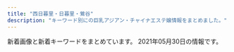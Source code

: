```yaml
---
title: "西日暮里・日暮里・鶯谷"
description: "キーワード別にの巨乳アジアン・チャイナエステ嬢情報をまとめました。"
---
```


新着画像と新着キーワードをまとめています。
2021年05月30日の情報です。

<DmmAffiliateIns />
<KeywordTable
  shops={
    [
    {
        "keywords": {
            "85": 5,
            "D": 20,
            "86": 15
        },
        "url": "http://momo.tyo.cm/",
        "name": "\u6843",
        "station": "JR\u65e5\u66ae\u91cc\u99c5\u5357\u53e3",
        "img_links": [
            "http://momo.tyo.cm/photos/sites/53/2021/02/2021021607405578.jpg",
            "http://momo.tyo.cm/images/tit_com02.png",
            "http://momo.tyo.cm/images/top_slider01.jpg",
            "http://momo.tyo.cm/photos/sites/53/2021/02/2021021607405658.jpg",
            "http://momo.tyo.cm/images/tit03.png",
            "http://momo.tyo.cm/images/top_slider02.jpg",
            "http://momo.tyo.cm/images/tit05.png",
            "http://momo.tyo.cm/images/nav_link03.png",
            "http://momo.tyo.cm/images/tit01.png",
            "http://momo.tyo.cm/images/nav_link06.png",
            "http://momo.tyo.cm/images/nav_link04.png",
            "http://momo.tyo.cm/images/border02.png",
            "http://momo.tyo.cm/photos/sites/53/2021/02/2021021607405882.jpg",
            "http://momo.tyo.cm/images/bg_pick.png",
            "http://momo.tyo.cm/photos/sites/53/2021/02/2021021607405730.jpg",
            "http://momo.tyo.cm/images/nav_link02.png",
            "http://momo.tyo.cm/images/news.png",
            "http://momo.tyo.cm/images/tit02.png",
            "http://momo.tyo.cm/images/tit_com01.png",
            "http://momo.tyo.cm/images/tit_com05.png",
            "http://momo.tyo.cm/images/tit_com03.png",
            "http://momo.tyo.cm/images/nav_link05.png",
            "http://momo.tyo.cm/images/tit_com.png",
            "http://momo.tyo.cm/images/tit_com04.png",
            "http://momo.tyo.cm/images/tit_staff.png",
            "http://momo.tyo.cm/images/tit_link01.png",
            "http://momo.tyo.cm/images/border01.png",
            "http://momo.tyo.cm/images/pagetop.png",
            "http://momo.tyo.cm/images/nav_link01.png",
            "http://momo.tyo.cm/images/tit04.png"
        ]
    },
    {
        "station": "JR\u897f\u65e5\u66ae\u91cc\u99c5",
        "keywords": {
            "E": 24,
            "86": 12,
            "D": 12,
            "83": 36,
            "87": 24,
            "84": 12,
            "C": 48
        },
        "url": "http://flowerscent.este.work/",
        "img_links": [
            "http://flowerscent.este.work/2/uploadimg/1621772225.jpg",
            "http://flowerscent.este.work/head_2_4691_1553674270815382.png",
            "http://flowerscent.este.work/head_1_4691_1553674270167089.png",
            "http://flowerscent.este.work/head_3_4691_1556258938113847.png",
            "http://flowerscent.este.work/2/uploadimg/1600260826.jpg",
            "http://flowerscent.este.work/2/uploadimg/1621772192.jpeg",
            "http://flowerscent.este.work/2/uploadimg/1599833697.jpg"
        ],
        "name": "\u3075\u308f\u3075\u308f"
    },
    {
        "keywords": {
            "86": 8,
            "E": 1,
            "D": 11,
            "84": 2,
            "87": 2,
            "85": 1,
            "C": 1
        },
        "station": "JR\u897f\u65e5\u66ae\u91cc\u99c5",
        "url": "http://chou.ies.bz/",
        "name": "\u706f\u308a\u5c4b",
        "img_links": [
            "http://chou.ies.bz/photos/sites/85/2021/05/2021051201142065.jpg",
            "http://chou.ies.bz/images/s_pick.png",
            "http://chou.ies.bz/images/s_news.png",
            "http://chou.ies.bz/images/s_link.png",
            "http://chou.ies.bz/images/n1.jpg",
            "http://chou.ies.bz/photos/sites/85/2019/12/2019120602315853.jpg",
            "http://chou.ies.bz/photos/sites/85/2020/10/2020100610383828.jpg",
            "http://chou.ies.bz/photos/sites/85/2020/12/2020120204265615.jpg",
            "http://chou.ies.bz/images/mobile.png",
            "http://chou.ies.bz/photos/sites/85/2019/07/2019070106330942.jpg",
            "http://chou.ies.bz/images/n3.png",
            "http://chou.ies.bz/images/s1.png",
            "http://chou.ies.bz/photos/sites/85/2019/06/2019062803491517.jpg",
            "http://chou.ies.bz/images/s3.png",
            "http://chou.ies.bz/photos/sites/85/2020/12/2020121802483415.jpg",
            "http://chou.ies.bz/photos/sites/85/2020/12/2020120204150858.jpg",
            "http://chou.ies.bz/photos/sites/85/2020/10/2020100610370157.jpg",
            "http://chou.ies.bz/photos/sites/85/2019/07/2019070106333414.jpg",
            "http://chou.ies.bz/photos/sites/85/2019/07/2019070509385227.jpg",
            "http://chou.ies.bz/photos/sites/85/2019/07/2019070106320474.jpg",
            "http://chou.ies.bz/images/top.png",
            "http://chou.ies.bz/images/s_staff.jpg",
            "http://chou.ies.bz/photos/sites/85/2019/07/2019070106340260.jpg",
            "http://chou.ies.bz/photos/sites/85/2021/04/2021042710033582.jpg"
        ]
    },
    {
        "station": "\u753a\u5c4b\u99c51\u756a\u51fa\u53e3",
        "url": "https://mominoki.tyo.ac/",
        "keywords": {
            "E": 4,
            "D": 24,
            "87": 8,
            "C": 15,
            "85": 12,
            "86": 4,
            "83": 4
        },
        "name": "\u3082\u307f\u306e\u6728",
        "img_links": [
            "https://mominoki.tyo.ac/images/themes/pink/s_link.png",
            "https://mominoki.tyo.ac/images/themes/pink/s_news.png",
            "https://mominoki.tyo.ac/images/themes/pink/s_staff.png",
            "https://mominoki.tyo.ac/images/themes/pink/no1.png",
            "https://mominoki.tyo.ac/photos/sites/41/2021/03/202103150747058.jpg",
            "https://mominoki.tyo.ac/images/themes/pink/mobile.jpg",
            "https://mominoki.tyo.ac/images/themes/pink/s_ranking.png",
            "https://mominoki.tyo.ac/images/room4.jpg",
            "https://mominoki.tyo.ac/photos/sites/41/2020/09/2020092810535583.jpg",
            "https://mominoki.tyo.ac/photos/sites/41/2020/11/2020111401222038.jpg",
            "https://mominoki.tyo.ac/images/room2.jpg",
            "https://mominoki.tyo.ac/photos/sites/41/2020/09/2020092801595154.jpg",
            "https://mominoki.tyo.ac/images/themes/pink/s_pickup.png",
            "https://mominoki.tyo.ac/photos/sites/41/2020/09/2020092804344859.jpg",
            "https://mominoki.tyo.ac/images/themes/pink/no2.png",
            "https://mominoki.tyo.ac/images/themes/pink/line.png",
            "https://mominoki.tyo.ac/photos/sites/41/2020/09/2020092804344750.jpg",
            "https://mominoki.tyo.ac/images/room1.jpg",
            "https://mominoki.tyo.ac/images/themes/pink/s_newface.png",
            "https://mominoki.tyo.ac/photos/sites/41/2020/09/2020092804344656.jpg",
            "https://mominoki.tyo.ac/images/themes/pink/r3.jpg",
            "https://mominoki.tyo.ac/images/room3.jpg",
            "https://mominoki.tyo.ac/photos/sites/41/2021/03/202103150746598.jpg"
        ]
    },
    {
        "img_links": [
            "http://lillian.work/icon/google_plus.png",
            "http://lillian.work/images/flower.png",
            "http://lillian.work/images/main-sp.jpg",
            "http://lillian.work/icon/facebook.png",
            "http://lillian.work/room/esthe1.jpg",
            "http://lillian.work/icon/twitter.png",
            "http://lillian.work/images/footer-r.png",
            "http://lillian.work/images/main1.jpg",
            "http://lillian.work/room/tl3.jpg",
            "http://lillian.work/staff/nana-l1.jpg",
            "http://lillian.work/room/room-l4.jpg",
            "http://lillian.work/staff/miki-l1.jpg",
            "http://lillian.work/room/tl1.jpg",
            "http://lillian.work/staff/nana-s1.jpg",
            "http://lillian.work/images/footer-l.png",
            "http://lillian.work/room/tl2.jpg",
            "http://lillian.work/room/room-l3.jpg",
            "http://lillian.work/button/home.png",
            "http://lillian.work/button/staff.png",
            "http://lillian.work/icon/line.png",
            "http://lillian.work/room/room-l2.jpg",
            "http://lillian.work/images/header3.png",
            "http://lillian.work/room/esthe2.jpg",
            "http://lillian.work/room/esthe3.jpg",
            "http://lillian.work/images/clear.png",
            "http://lillian.work/staff/miki-s1.jpg",
            "http://lillian.work/room/room-l1.jpg"
        ],
        "url": "http://lillian.work/",
        "station": "JR\u9daf\u8c37\u99c5\u5317\u53e3",
        "keywords": {},
        "name": "Oasis\uff5e\u30aa\u30a2\u30b7\u30b9"
    },
    {
        "name": "\u7e01",
        "keywords": {
            "C": 6
        },
        "url": "http://www.en-nippori.net/",
        "station": "JR\u65e5\u66ae\u91cc\u99c5\u6771\u53e3",
        "img_links": [
            "http://www.en-nippori.net/image/mainparts/images/navi01_06.jpg",
            "http://www.en-nippori.net/image/therapist/01.jpg",
            "http://www.en-nippori.net/image/mainparts/main.jpg",
            "http://www.en-nippori.net/image/therapist/06.jpg",
            "http://www.en-nippori.net/image/mainparts/images/navi01_05.jpg",
            "http://www.en-nippori.net/image/mainparts/images/navi01_04.jpg",
            "http://www.en-nippori.net/image/mainparts/images/navi01_03.jpg",
            "http://www.en-nippori.net/image/therapist/02.jpg",
            "http://www.en-nippori.net/image/mainparts/images/navi01_07.jpg",
            "http://www.en-nippori.net/image/mainparts/images/navi01_02.jpg",
            "http://www.en-nippori.net/image/therapist/04.jpg",
            "http://www.en-nippori.net/image/index/top.jpg",
            "http://www.en-nippori.net/image/therapist/03.jpg"
        ]
    },
    {
        "keywords": {
            "86": 19,
            "D": 47,
            "85": 15,
            "F": 3,
            "C": 19,
            "94": 3,
            "E": 6
        },
        "name": "\u306f\u305f\u3061",
        "station": "JR\u65e5\u66ae\u91cc\u99c5\u5357\u53e3",
        "url": "http://www.mac-riraku106.xyz/",
        "img_links": [
            "http://www.mac-riraku106.xyz/uploads/191106/1-191106092T0531.jpg",
            "http://www.mac-riraku106.xyz/static/picture/top-img02.png",
            "http://www.mac-riraku106.xyz/uploads/190723/10-2.jpg",
            "http://www.mac-riraku106.xyz/uploads/191128/1-19112Q3102OP.jpg",
            "http://www.mac-riraku106.xyz/uploads/190826/1-1ZR614462Qa.jpg",
            "http://www.mac-riraku106.xyz/uploads/190926/1-1Z926131R6102.jpg",
            "http://www.mac-riraku106.xyz/uploads/190723/25-1.jpg",
            "http://www.mac-riraku106.xyz/uploads/190906/1-1ZZ6125225A4.jpg",
            "http://www.mac-riraku106.xyz/static/picture/top-img03.png",
            "http://www.mac-riraku106.xyz/uploads/191219/1-19121912423J29.jpg",
            "http://www.mac-riraku106.xyz/uploads/191209/1-191209123459153.jpg",
            "http://www.mac-riraku106.xyz/uploads/200801/1-200P1110A4M2.jpg",
            "http://www.mac-riraku106.xyz/uploads/200501/1-200501125251121.jpg",
            "http://www.mac-riraku106.xyz/uploads/200310/1-200310130Z0421.jpg",
            "http://www.mac-riraku106.xyz/static/picture/michi02.png",
            "http://www.mac-riraku106.xyz/uploads/200317/1-20031G44220J0.jpg",
            "http://www.mac-riraku106.xyz/static/picture/1.jpg",
            "http://www.mac-riraku106.xyz/uploads/200608/1-20060Q02506204.jpg",
            "http://www.mac-riraku106.xyz/uploads/200501/1-200501145002a7.jpg",
            "http://www.mac-riraku106.xyz/static/picture/call.png",
            "http://www.mac-riraku106.xyz/uploads/190723/21-1.jpg",
            "http://www.mac-riraku106.xyz/uploads/190826/1-1ZR6144611E0.jpg",
            "http://www.mac-riraku106.xyz/uploads/200801/1-200P1110631926.jpg",
            "http://www.mac-riraku106.xyz/uploads/200818/1-200QQ55415J4.jpg",
            "http://www.mac-riraku106.xyz/uploads/191209/1-191209122ZY50.jpg",
            "http://www.mac-riraku106.xyz/uploads/200818/1-200QQ554231G.jpg",
            "http://www.mac-riraku106.xyz/uploads/200310/1-200310130925920.jpg",
            "http://www.mac-riraku106.xyz/uploads/190723/30-1.jpg",
            "http://www.mac-riraku106.xyz/uploads/191106/1-191106092J62Y.jpg",
            "http://www.mac-riraku106.xyz/static/picture/michi01.png",
            "http://www.mac-riraku106.xyz/uploads/200501/1-200501144951148.jpg",
            "http://www.mac-riraku106.xyz/uploads/191209/1-1912091229204E.jpg",
            "http://www.mac-riraku106.xyz/uploads/191128/1-19112Q31009521.jpg",
            "http://www.mac-riraku106.xyz/uploads/200325/1-2003251H340B9.jpg",
            "http://www.mac-riraku106.xyz/uploads/191008/1-19100Q5451M20.jpg",
            "http://www.mac-riraku106.xyz/uploads/191219/1-191219124141563.jpg",
            "http://www.mac-riraku106.xyz/uploads/190723/23-3.jpg",
            "http://www.mac-riraku106.xyz/uploads/190723/1-1.jpg",
            "http://www.mac-riraku106.xyz/uploads/190723/23-1.jpg",
            "http://www.mac-riraku106.xyz/uploads/200325/1-2003251H312V4.jpg",
            "http://www.mac-riraku106.xyz/uploads/190723/23-2.jpg",
            "http://www.mac-riraku106.xyz/uploads/191128/1-19112Q3111UF.jpg",
            "http://www.mac-riraku106.xyz/uploads/190723/33-1.jpg",
            "http://www.mac-riraku106.xyz/uploads/200818/1-200QQ5535E92.jpg",
            "http://www.mac-riraku106.xyz/static/picture/top-img01.png",
            "http://www.mac-riraku106.xyz/uploads/200501/1-200501125300127.jpg",
            "http://www.mac-riraku106.xyz/uploads/200317/1-20031G4420c38.jpg",
            "http://www.mac-riraku106.xyz/uploads/200501/1-200501125150516.jpg",
            "http://www.mac-riraku106.xyz/uploads/200501/1-200501145011C2.jpg",
            "http://www.mac-riraku106.xyz/uploads/200608/1-20060Q0251EY.jpg",
            "http://www.mac-riraku106.xyz/uploads/191008/1-19100Q5453V63.jpg",
            "http://www.mac-riraku106.xyz/uploads/190723/1-2.jpg",
            "http://www.mac-riraku106.xyz/uploads/190723/10-1.jpg",
            "http://www.mac-riraku106.xyz/static/picture/tel.png",
            "http://www.mac-riraku106.xyz/uploads/200317/1-20031G44235R7.jpg",
            "http://www.mac-riraku106.xyz/uploads/200501/1-200501125159161.jpg",
            "http://www.mac-riraku106.xyz/uploads/200310/1-20031013091I08.jpg",
            "http://www.mac-riraku106.xyz/uploads/190723/34-1.jpg",
            "http://www.mac-riraku106.xyz/uploads/190906/1-1ZZ612503C39.jpg",
            "http://www.mac-riraku106.xyz/static/picture/2.jpg",
            "http://www.mac-riraku106.xyz/uploads/190926/1-1Z926131T2408.jpg",
            "http://www.mac-riraku106.xyz/uploads/200801/1-200P1110412514.jpg",
            "http://www.mac-riraku106.xyz/static/picture/top-img09.png",
            "http://www.mac-riraku106.xyz/uploads/191106/1-191106092S0357.jpg"
        ]
    },
    {
        "name": "\u6e29\u99a8\u6e2f-\u304a\u3093\u304d\u3087\u3046\u3053\u3046-",
        "url": "http://onkyoukou.tyo.cm/",
        "img_links": [
            "http://onkyoukou.tyo.cm/images/top.png",
            "http://onkyoukou.tyo.cm/images/s_link.jpg",
            "http://onkyoukou.tyo.cm/images/nbj1.jpg",
            "http://onkyoukou.tyo.cm/images/n3.jpg",
            "http://onkyoukou.tyo.cm/images/acc3.jpg",
            "http://onkyoukou.tyo.cm/images/s_face.jpg",
            "http://onkyoukou.tyo.cm/photos/sites/88/2020/03/2020030111163079.jpg",
            "http://onkyoukou.tyo.cm/photos/sites/88/2017/03/staff4.jpg",
            "http://onkyoukou.tyo.cm/images/face_bj3.jpg",
            "http://onkyoukou.tyo.cm/images/acc2.jpg",
            "http://onkyoukou.tyo.cm/images/line.jpg",
            "http://onkyoukou.tyo.cm/photos/sites/88/2017/03/staff1.jpg",
            "http://onkyoukou.tyo.cm/images/s_pick.jpg",
            "http://onkyoukou.tyo.cm/images/acc1.jpg",
            "http://onkyoukou.tyo.cm/images/face_bj.jpg",
            "http://onkyoukou.tyo.cm/images/s_staff1.jpg",
            "http://onkyoukou.tyo.cm/photos/sites/88/2017/03/staff2.jpg",
            "http://onkyoukou.tyo.cm/images/s_news.jpg",
            "http://onkyoukou.tyo.cm/images/s_mobile.jpg",
            "http://onkyoukou.tyo.cm/images/s_staff.jpg",
            "http://onkyoukou.tyo.cm/images/nbj3.jpg",
            "http://onkyoukou.tyo.cm/images/n1.jpg",
            "http://onkyoukou.tyo.cm/images/mobile.jpg"
        ],
        "station": "JR\u897f\u65e5\u66ae\u91cc\u99c5",
        "keywords": {
            "87": 3,
            "86": 3,
            "88": 6,
            "C": 13
        }
    },
    {
        "url": "http://esthe-aroma.red/",
        "station": "JR\u65e5\u66ae\u91cc\u99c5\u6771\u53e3",
        "keywords": {
            "E": 1,
            "D": 7,
            "86": 8
        },
        "img_links": [
            "http://esthe-aroma.red/images/imm.jpg",
            "http://esthe-aroma.red/images/news.png",
            "http://esthe-aroma.red/images/r1.jpg",
            "http://esthe-aroma.red/images/sruru.jpg",
            "http://esthe-aroma.red/images/kan.jpg",
            "http://esthe-aroma.red/images/staff_s.png",
            "http://esthe-aroma.red/images/top.png",
            "http://esthe-aroma.red/images/cg08.jpg",
            "http://esthe-aroma.red/images/cg03.jpg",
            "http://esthe-aroma.red/images/cg07.jpg",
            "http://esthe-aroma.red/images/r3.jpg",
            "http://esthe-aroma.red/images/cg02.jpg",
            "http://esthe-aroma.red/images/cg06.jpg",
            "http://esthe-aroma.red/images/cg04.jpg",
            "http://esthe-aroma.red/images/r4.jpg",
            "http://esthe-aroma.red/images/rec.png",
            "http://esthe-aroma.red/images/cg10.jpg",
            "http://esthe-aroma.red/images/cg01.jpg",
            "http://esthe-aroma.red/images/evetop.png",
            "http://esthe-aroma.red/images/r2.jpg",
            "http://esthe-aroma.red/link/menlog.jpg",
            "http://esthe-aroma.red/images/precau.png"
        ],
        "name": "\u548c\u5408 \u308f\u3054\u3046"
    },
    {
        "img_links": [
            "http://es-minami.com/gals/sayuri1.jpg",
            "http://es-minami.com/gals/mika2.jpg",
            "http://www.es-minami.com/gals/riri1.jpg",
            "http://www.es-minami.com/gals/sakura1.jpg",
            "http://es-minami.com/images/sayuri2.jpg",
            "http://www.es-minami.com/gals/rika1.jpg",
            "http://es-minami.com/images/rika1.jpg",
            "http://es-minami.com/img/mika2.jpg",
            "http://es-minami.com/images/news.png",
            "http://es-minami.com/images/mobole.png",
            "http://es-minami.com/img/sayuri1.jpg",
            "http://www.es-minami.com/gals/nana1.jpg",
            "http://www.es-minami.com/images/rika1.jpg",
            "http://es-minami.com/img/yuki1.jpg",
            "http://es-minami.com/gals/nana1.jpg",
            "http://es-minami.com/img/riri1.jpg",
            "http://www.es-minami.com/images/yuki1.jpg",
            "http://es-minami.com/gals/rika1.jpg",
            "http://es-minami.com/images/mika1.jpg",
            "http://www.es-minami.com/gals/yuki1.jpg",
            "http://www.es-minami.com/img/sayuri2.jpg",
            "http://www.es-minami.com/gals/sayuri2.jpg",
            "http://www.es-minami.com/gals/mika2.jpg",
            "http://www.es-minami.com/images/staff-bar.png",
            "http://es-minami.com/img/mika1.jpg",
            "http://es-minami.com/img/sayuri2.jpg",
            "http://www.es-minami.com/gals/mika1.jpg",
            "http://es-minami.com/images/pick_staff6.jpg",
            "http://www.es-minami.com/img/yuki1.jpg",
            "http://www.es-minami.com/images/riri1.jpg",
            "http://www.es-minami.com/images/mika1.jpg",
            "http://www.es-minami.com/images/sayuri1.jpg",
            "http://es-minami.com/images/yuki1.jpg",
            "http://www.es-minami.com/img/sayuri1.jpg",
            "http://www.es-minami.com/images/nana1.jpg",
            "http://www.es-minami.com/img/mika1.jpg",
            "http://es-minami.com/gals/mika1.jpg",
            "http://www.es-minami.com/img/mika2.jpg",
            "http://es-minami.com/gals/yuki1.jpg",
            "http://es-minami.com/images/mika2.jpg",
            "http://www.es-minami.com/images/mobole.png",
            "http://www.es-minami.com/images/news.png",
            "http://www.es-minami.com/images/mika2.jpg",
            "http://es-minami.com/images/nana1.jpg",
            "http://www.es-minami.com/img/nana1.jpg",
            "http://www.es-minami.com/img/riri1.jpg",
            "http://es-minami.com/img/nana1.jpg",
            "http://www.es-minami.com/images/sayuri2.jpg",
            "http://es-minami.com/gals/sayuri2.jpg",
            "http://es-minami.com/gals/sakura1.jpg",
            "http://www.es-minami.com/gals/sayuri1.jpg",
            "http://es-minami.com/gals/riri1.jpg",
            "http://es-minami.com/images/staff-bar.png",
            "http://www.es-minami.com/images/pick_staff6.jpg",
            "http://es-minami.com/images/riri1.jpg",
            "http://es-minami.com/images/sayuri1.jpg"
        ],
        "name": "\u307f\u306a\u307f",
        "keywords": {},
        "station": "JR\u65e5\u66ae\u91cc\u99c5\u6771\u53e3",
        "url": "http://es-minami.com/"
    },
    {
        "name": "\u30ed\u30fc\u30ba",
        "station": "JR\u7530\u7aef\u99c5",
        "keywords": {
            "\u4e73": 3
        },
        "img_links": [
            "http://minopom.xyz/uploads/210406/1-2104061433121E.jpg",
            "http://minopom.xyz/uploads/allimg/210406/1-21040614313L45.jpg",
            "http://minopom.xyz/picture/img.site-builder.jpg",
            "http://minopom.xyz/uploads/allimg/210410/1-210410144PY50.jpg",
            "http://www.minopom.xyz/picture/head.jpg",
            "http://www.minopom.xyz/picture/totop_04.png",
            "http://minopom.xyz/uploads/allimg/210410/1-2104101450455A.jpg",
            "http://www.minopom.xyz/uploads/allimg/210410/1-2104101450455A.jpg",
            "http://www.minopom.xyz/uploads/allimg/210410/1-210410145124148.jpg",
            "http://minopom.xyz/uploads/allimg/210410/1-21041014450GC.jpg",
            "http://www.minopom.xyz/uploads/allimg/210410/1-210410145204C9.jpg",
            "http://minopom.xyz/uploads/210419/1-21041914162C16.jpg",
            "http://minopom.xyz/uploads/allimg/210410/1-210410145124148.jpg",
            "http://minopom.xyz/uploads/allimg/210410/1-210410144323118.jpg",
            "http://www.minopom.xyz/uploads/allimg/210410/1-21041014500NX.jpg",
            "http://www.minopom.xyz/uploads/allimg/210410/1-210410144U4934.jpg",
            "http://www.minopom.xyz/uploads/allimg/210406/1-21040614313L45.jpg",
            "http://minopom.xyz/picture/room1.jpg",
            "http://minopom.xyz/uploads/allimg/210410/1-210410144U4934.jpg",
            "http://minopom.xyz/picture/room2.jpg",
            "http://minopom.xyz/uploads/210406/1-210406143244C2.jpg",
            "http://minopom.xyz/uploads/allimg/210410/1-210410145204C9.jpg",
            "http://www.minopom.xyz/uploads/allimg/210410/1-21041014450GC.jpg",
            "http://minopom.xyz/uploads/210430/1-2104301Q63S18.jpg",
            "http://minopom.xyz/picture/totop_04.png",
            "http://minopom.xyz/uploads/210406/1-210406143111G0.jpg",
            "http://minopom.xyz/picture/head.jpg",
            "http://www.minopom.xyz/picture/img.site-builder.jpg",
            "http://www.minopom.xyz/uploads/allimg/210410/1-210410144PY50.jpg",
            "http://minopom.xyz/uploads/allimg/210410/1-21041014500NX.jpg",
            "http://minopom.xyz/picture/room3.jpg",
            "http://minopom.xyz/uploads/allimg/210410/1-21041014413S64.jpg"
        ],
        "url": "http://minopom.xyz/"
    },
    {
        "station": "\u65e5\u66ae\u91cc\u99c5\u6771\u53e3",
        "url": "http://www.relax-mirai.info/",
        "name": "\u672a\u6765",
        "img_links": [
            "http://www.relax-mirai.info/images/m04.jpg",
            "http://www.relax-mirai.info/images/qr.jpg",
            "http://www.relax-mirai.info/images/m02.jpg",
            "http://www.relax-mirai.info/images/info01.jpg",
            "http://www.relax-mirai.info/gals/kaka1.jpg",
            "http://www.relax-mirai.info/images/risa1.jpg",
            "http://www.relax-mirai.info/images/m03.jpg",
            "http://www.relax-mirai.info/images/info02.jpg",
            "http://www.relax-mirai.info/i/120/sayuri1.jpg",
            "http://www.relax-mirai.info/gals/aki1.jpg",
            "http://www.relax-mirai.info/gals/risa1.jpg",
            "http://www.relax-mirai.info/i/images/sayuri1.jpg",
            "http://www.relax-mirai.info/images/momo1.jpg",
            "http://www.relax-mirai.info/i/images/momo1.jpg",
            "http://www.relax-mirai.info/images/sayuri1.jpg",
            "http://www.relax-mirai.info/gals/emi1.jpg"
        ],
        "keywords": {}
    },
    {
        "station": "JR\u65e5\u66ae\u91cc\u99c5\u5357\u53e3",
        "url": "https://www.sofia-est.com/",
        "img_links": [
            "https://www.sofia-est.com/img/material/top_about.png",
            "https://www.sofia-est.com/img/girl/list/s100_list.jpg",
            "https://www.sofia-est.com/img/girl/main/s108_1.jpg",
            "https://www.sofia-est.com/img/girl/list/s106_list.jpg",
            "https://www.sofia-est.com/img/material/noimg_thumb.jpg",
            "https://www.sofia-est.com/img/material/sd_rt_btn.png",
            "https://www.sofia-est.com/img/girl/list/s99_list.jpg",
            "https://www.sofia-est.com/img/girl/list/s108_list.jpg",
            "https://www.sofia-est.com/img/girl/list/s111_list.jpg",
            "https://www.sofia-est.com/img/material/gm6_rollout.png",
            "https://www.sofia-est.com/img/material/mob_t1.jpg",
            "https://www.sofia-est.com/img/material/top_movie.png",
            "https://www.sofia-est.com/img/material/page8_subt2.png",
            "https://www.sofia-est.com/img/top/topslide20141211.jpg",
            "https://www.sofia-est.com/img/girl/list/s57_list.jpg",
            "https://www.sofia-est.com/img/banner/koko_120x60.png",
            "https://www.sofia-est.com/img/material/photo3.jpg",
            "https://www.sofia-est.com/img/material/photo2.jpg",
            "https://www.sofia-est.com/img/girl/main/s99_1.jpg",
            "https://www.sofia-est.com/img/girl/thumb/s56_1.jpg",
            "https://www.sofia-est.com/img/girl/thumb/s105_1.jpg",
            "https://www.sofia-est.com/img/material/iph.png",
            "https://www.sofia-est.com/img/girl/list/s92_list.jpg",
            "https://www.sofia-est.com/img/material/noimg_b.jpg",
            "https://www.sofia-est.com/img/girl/thumb/s100_1.jpg",
            "https://www.sofia-est.com/img/material/gm1_rollout.png",
            "https://www.sofia-est.com/img/girl/thumb/s99_1.jpg",
            "https://www.sofia-est.com/img/material/page6_subt2.png",
            "https://www.sofia-est.com/img/material/page6_subt3.png",
            "https://www.sofia-est.com/img/material/photobig.jpg",
            "https://www.sofia-est.com/img/girl/thumb/s108_3.jpg",
            "https://www.sofia-est.com/img/material/mob_t5.jpg",
            "https://www.sofia-est.com/img/girl/main/s55_1.jpg",
            "https://www.sofia-est.com/img/girl/list/s97_list.jpg",
            "https://www.sofia-est.com/img/material/movie_right_yaji.png",
            "https://www.sofia-est.com/img/girl/main/s92_1.jpg",
            "https://www.sofia-est.com/img/girl/main/s94_1.jpg",
            "https://www.sofia-est.com/img/girl/main/s100_1.jpg",
            "https://www.sofia-est.com/img/material/photo7.jpg",
            "https://www.sofia-est.com/img/material/page6_subt1.png",
            "https://www.sofia-est.com/img/material/top_infomation.png",
            "https://www.sofia-est.com/img/girl/list/s81_list.jpg",
            "https://www.sofia-est.com/img/material/movie_left_yaji.png",
            "https://www.sofia-est.com/img/girl/thumb/s92_2.jpg",
            "https://www.sofia-est.com/img/girl/thumb/s113_2.jpg",
            "https://www.sofia-est.com/img/girl/thumb/s55_2.jpg",
            "https://www.sofia-est.com/img/material/hosi5.png",
            "https://www.sofia-est.com/img/material/mob_m3_rev1.jpg",
            "https://www.sofia-est.com/img/girl/thumb/s81_5.jpg",
            "https://www.sofia-est.com/img/girl/list/s89_list.jpg",
            "https://www.sofia-est.com/img/material/noimg_m.jpg",
            "https://www.sofia-est.com/img/girl/thumb/s100_2.jpg",
            "https://www.sofia-est.com/img/material/page3_1_subt2.png",
            "https://www.sofia-est.com/img/material/mob_m2_rev1.jpg",
            "https://www.sofia-est.com/img/material/photo1.jpg",
            "https://www.sofia-est.com/img/material/mob_m1_rev1.jpg",
            "https://www.sofia-est.com/img/material/page8_subt1.png",
            "https://www.sofia-est.com/img/material/coursepoint_rev2.png",
            "https://www.sofia-est.com/img/material/doublecourse_rev1.png",
            "https://www.sofia-est.com/img/girl/thumb/s81_3.jpg",
            "https://www.sofia-est.com/img/material/mob_t3.jpg",
            "https://www.sofia-est.com/img/girl/thumb/s94_1.jpg",
            "https://www.sofia-est.com/img/material/photo5.jpg",
            "https://www.sofia-est.com/img/girl/list/s55_list.jpg",
            "https://www.sofia-est.com/img/girl/pickup/pickup20191220093702.jpg",
            "https://www.sofia-est.com/img/girl/thumb/s108_2.jpg",
            "https://www.sofia-est.com/img/girl/thumb/s55_3.jpg",
            "https://www.sofia-est.com/img/girl/list/s105_list.jpg",
            "https://www.sofia-est.com/img/material/yakusoku.png",
            "https://www.sofia-est.com/img/material/mob_t2.jpg",
            "https://www.sofia-est.com/img/girl/main/s97_1.jpg",
            "https://www.sofia-est.com/img/material/course_tanta2.png",
            "https://www.sofia-est.com/img/material/movieicon.png",
            "https://www.sofia-est.com/img/girl/thumb/s108_1.jpg",
            "https://www.sofia-est.com/img/material/mob_t4.jpg",
            "https://www.sofia-est.com/img/girl/thumb/s92_1.jpg",
            "https://www.sofia-est.com/img/top/topslide20141210.jpg",
            "https://www.sofia-est.com/img/material/top_news.png",
            "https://www.sofia-est.com/img/girl/thumb/s99_2.jpg",
            "https://www.sofia-est.com/img/material/page4_subt1.png",
            "https://www.sofia-est.com/img/material/photo8.jpg",
            "https://www.sofia-est.com/img/what/coupon202009.png",
            "https://www.sofia-est.com/img/girl/thumb/s57_1.jpg",
            "https://www.sofia-est.com/img/girl/thumb/s81_2.jpg",
            "https://www.sofia-est.com/img/material/top_kodawari.png",
            "https://www.sofia-est.com/img/girl/main/s84_1.jpg",
            "https://www.sofia-est.com/img/girl/thumb/s97_1.jpg",
            "https://www.sofia-est.com/img/girl/thumb/s106_1.jpg",
            "https://www.sofia-est.com/img/material/gm2_rollout.png",
            "https://www.sofia-est.com/img/girl/thumb/s113_1.jpg",
            "https://www.sofia-est.com/img/material/page5_subt1.png",
            "https://www.sofia-est.com/img/material/phototxt.jpg",
            "https://www.sofia-est.com/img/material/page3_subt1.png",
            "https://www.sofia-est.com/img/material/page4_subt2.png",
            "https://www.sofia-est.com/img/girl/mobilepickup/mobilepickup20200302124127.jpg",
            "https://www.sofia-est.com/img/girl/thumb/s84_2.jpg",
            "https://www.sofia-est.com/img/girl/main/s56_1.jpg",
            "https://www.sofia-est.com/img/material/page3_1_subt1.png",
            "https://www.sofia-est.com/img/material/movie20141210.jpg",
            "https://www.sofia-est.com/img/material/mob_youtube.png",
            "https://www.sofia-est.com/img/material/gm4_rollout.png",
            "https://www.sofia-est.com/img/material/mobileqr.png",
            "https://www.sofia-est.com/img/material/photo4.jpg",
            "https://www.sofia-est.com/img/material/photo6.jpg",
            "https://www.sofia-est.com/img/girl/thumb/s81_1.jpg",
            "https://www.sofia-est.com/img/material/mob_m4.jpg",
            "https://www.sofia-est.com/img/material/top_kodawariimg1.jpg",
            "https://www.sofia-est.com/img/material/top_pickup.png",
            "https://www.sofia-est.com/img/material/mob_m5.jpg",
            "https://www.sofia-est.com/img/girl/list/s94_list.jpg",
            "https://www.sofia-est.com/img/top/topslide20150918.jpg",
            "https://www.sofia-est.com/img/girl/thumb/s97_2.jpg",
            "https://www.sofia-est.com/img/girl/thumb/s55_1.jpg",
            "https://www.sofia-est.com/img/material/gm5_rollout.png",
            "https://www.sofia-est.com/img/girl/pickup/pickup20191220093623.jpg",
            "https://www.sofia-est.com/img/material/pagetop_rollout.png",
            "https://www.sofia-est.com/img/material/courseoption_rev1.png",
            "https://www.sofia-est.com/img/girl/main/s113_1.jpg",
            "https://www.sofia-est.com/img/material/top_newface.png",
            "https://www.sofia-est.com/img/girl/thumb/s56_2.jpg",
            "https://www.sofia-est.com/img/girl/thumb/s81_4.jpg",
            "https://www.sofia-est.com/img/girl/thumb/s94_2.jpg",
            "https://www.sofia-est.com/img/girl/thumb/s84_1.jpg",
            "https://www.sofia-est.com/img/girl/list/s113_list.jpg",
            "https://www.sofia-est.com/img/girl/thumb/s89_1.jpg",
            "https://www.sofia-est.com/img/girl/main/s57_1.jpg",
            "https://www.sofia-est.com/img/material/page7_subt1.png",
            "https://www.sofia-est.com/img/material/course_tanta1.png",
            "https://www.sofia-est.com/img/girl/main/s81_1.jpg",
            "https://www.sofia-est.com/img/material/top_twitter.png",
            "https://www.sofia-est.com/img/material/page2_subt1.png",
            "https://www.sofia-est.com/img/material/page5_subt2.png",
            "https://www.sofia-est.com/img/girl/pickup/pickup20200111122329.jpg",
            "https://www.sofia-est.com/img/girl/list/s56_list.jpg",
            "https://www.sofia-est.com/img/girl/pickup/pickup20190509222453.jpg",
            "https://www.sofia-est.com/img/material/top_camp.png",
            "https://www.sofia-est.com/img/girl/list/s84_list.jpg",
            "https://www.sofia-est.com/img/material/gm3_rollout.png"
        ],
        "keywords": {
            "G": 1,
            "\u30bb\u30af\u30b7\u30fc": 32,
            "\u30c0\u30a4\u30ca\u30de\u30a4\u30c8": 1,
            "E": 1
        },
        "name": "\u30bd\u30d5\u30a3\u30a2"
    },
    {
        "url": "http://es-rlx.com/",
        "img_links": [
            "http://es-rlx.com/img/access/road03.jpg",
            "http://es-rlx.com/img/ttl_mobile.png",
            "http://es-rlx.com/img/access/road04.jpg",
            "http://es-rlx.com/staff/yuki/01mb.jpg",
            "http://es-rlx.com/img/access/kanban.png",
            "http://es-rlx.com/pic/top2.jpg",
            "http://es-rlx.com/staff/minami/01mb.jpg",
            "http://es-rlx.com/img/youtube.jpg",
            "http://es-rlx.com/img/ttl_tnew.png",
            "http://es-rlx.com/img/access/road02.jpg",
            "http://es-rlx.com/staff/minami/01.jpg",
            "http://es-rlx.com/img/access/road01.jpg",
            "http://es-rlx.com/img/ttl_staff.png",
            "http://es-rlx.com/staff/sakura/01.jpg",
            "http://es-rlx.com/staff/sakura/01mb.jpg",
            "http://es-rlx.com/pic/top3.jpg",
            "http://es-rlx.com/img/ft_tel.png",
            "http://es-rlx.com/pic/head.png",
            "http://es-rlx.com/img/access/roaddm.png",
            "http://es-rlx.com/img/ttl_rec.png",
            "http://es-rlx.com/pic/top1.jpg",
            "http://es-rlx.com/staff/yuki/01.jpg",
            "http://es-rlx.com/i/files/homeimg.jpg"
        ],
        "name": "\u5065\u7f8e\u5802",
        "keywords": {
            "C": 15
        },
        "station": "JR\u9daf\u8c37\u99c5\u5317\u53e3"
    },
    {
        "url": "http://www.night.ne.jp/tokyo/hayasi/",
        "keywords": {},
        "name": "\u6797\u30de\u30c3\u30b5\u30fc\u30b8",
        "station": "JR\u65e5\u66ae\u91cc\u99c5",
        "img_links": [
            "http://www.night.ne.jp/nightnet/img/7.jpg",
            "http://www.night.ne.jp/nightnet/img/5.jpg",
            "http://www.night.ne.jp/nightnet/img/9.jpg",
            "http://www.night.ne.jp/_format/P/img/over_msg_01.jpg",
            "http://www.night.ne.jp/_format/W/img/whats_view.jpg",
            "http://www.night.ne.jp/tokyo/hayasi/img/qr_code.jpg",
            "http://www.night.ne.jp/tokyo/hayasi/img_staff/g_7377.jpg",
            "http://www.night.ne.jp/_format/P/img/over_msg_02.jpg",
            "http://www.night.ne.jp/tokyo/hayasi/img/index_view.jpg",
            "http://www.night.ne.jp/tokyo/hayasi/img/view_2.jpg",
            "http://www.night.ne.jp/tokyo/hayasi/img/view_5.jpg",
            "http://www.night.ne.jp/tokyo/hayasi/img/view_3.jpg",
            "http://www.night.ne.jp/nightnet/img/4.jpg",
            "http://www.night.ne.jp/nightnet/img/3.jpg",
            "http://www.night.ne.jp/_format/P/img/whats_news.jpg",
            "http://www.night.ne.jp/tokyo/hayasi/img_staff/g_7376.jpg",
            "http://www.night.ne.jp/nightnet/img/15.jpg",
            "http://www.night.ne.jp/nightnet/img/12a.jpg",
            "http://www.night.ne.jp/tokyo/hayasi/img/index.jpg",
            "http://www.night.ne.jp/nightnet/img/17.jpg",
            "http://www.night.ne.jp/tokyo/hayasi/img/view_1.jpg",
            "http://www.night.ne.jp/nightnet/img/16.jpg",
            "http://www.night.ne.jp/nightnet/img/14.jpg",
            "http://www.night.ne.jp/tokyo/hayasi/img/view_4.jpg",
            "http://www.night.ne.jp/tokyo/hayasi/img/index_top.jpg",
            "http://www.night.ne.jp/nightnet/img/11.jpg",
            "http://www.night.ne.jp/nightnet/img/13.jpg",
            "http://www.night.ne.jp/tokyo/hayasi/img/view_6.jpg",
            "http://www.night.ne.jp/nightnet/img/2.jpg",
            "http://www.night.ne.jp/_format/P/img/index_enter_1.jpg",
            "http://www.night.ne.jp/nightnet/img/10.jpg",
            "http://www.night.ne.jp/nightnet/img/8.jpg",
            "http://www.night.ne.jp/nightnet/img/1.jpg",
            "http://www.night.ne.jp/nightnet/img/6.jpg"
        ]
    },
    {
        "url": "http://www.hohoemi.es-relax.info/",
        "keywords": {},
        "name": "\u307b\u307b\u3048\u307f",
        "station": "JR\u897f\u65e5\u66ae\u91cc\u99c5",
        "img_links": [
            "http://www.hohoemi.es-relax.info/gals/karin1.jpg",
            "http://www.hohoemi.es-relax.info/i/room/r02.jpg",
            "http://www.hohoemi.es-relax.info/images/r04.jpg",
            "http://www.hohoemi.es-relax.info/i/room/r01.jpg",
            "http://www.hohoemi.es-relax.info/images/r05.jpg",
            "http://www.hohoemi.es-relax.info/images/img02.jpg",
            "http://www.hohoemi.es-relax.info/images/newsbar.jpg",
            "http://www.hohoemi.es-relax.info/gals/mirai1.jpg",
            "http://www.hohoemi.es-relax.info/gals/yuri1.jpg",
            "http://www.hohoemi.es-relax.info/gals/nanami1.jpg",
            "http://www.hohoemi.es-relax.info/gals/nana1.jpg",
            "http://www.hohoemi.es-relax.info/images/img04.jpg",
            "http://www.hohoemi.es-relax.info/images/r03.jpg",
            "http://www.hohoemi.es-relax.info/images/162-1.jpg",
            "http://www.hohoemi.es-relax.info/i/room/r03.jpg",
            "http://www.hohoemi.es-relax.info/gals/yuyu1.jpg",
            "http://www.hohoemi.es-relax.info/i/room/r04.jpg",
            "http://www.hohoemi.es-relax.info/images/r01.jpg",
            "http://www.hohoemi.es-relax.info/gals/monika1.jpg",
            "http://www.hohoemi.es-relax.info/images/img03.jpg",
            "http://www.hohoemi.es-relax.info/images/r02.jpg"
        ]
    }
]
}
/>
<DmmAffiliateScript />
